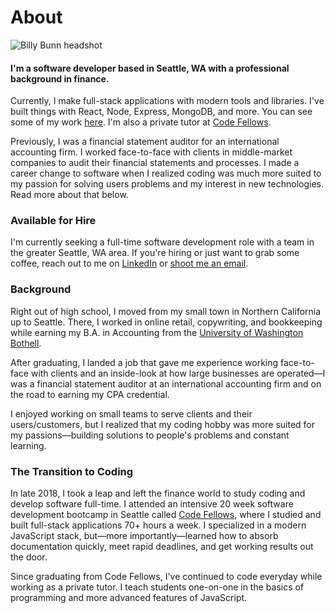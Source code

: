 # About

![Billy Bunn headshot](../images/headshot.jpg)

#### I'm a software developer based in Seattle, WA with a professional background in finance.

Currently, I make full-stack applications with modern tools and libraries.
I've built things with React, Node, Express, MongoDB, and more. You can
see some of my work [here](../projects). I'm also a private
tutor at <a href="https://www.codefellows.org/">Code Fellows</a>.

Previously, I was a financial statement auditor for an international
accounting firm. I worked face-to-face with clients in middle-market
companies to audit their financial statements and processes. I made a
career change to software when I realized coding was much more suited to
my passion for solving users problems and my interest in new technologies.
Read more about that below.

### Available for Hire

I'm currently seeking a full-time software development role with a team in
the greater Seattle, WA area. If you're hiring or just want to grab some
coffee, reach out to me on <a href="https://www.linkedin.com/in/billybunn/">LinkedIn</a> or <a href="mailto:billy@billybunn.com?subject=Inquiry from BillyBunn.com"> shoot me an email</a>.

### Background

Right out of high school, I moved from my small town in Northern
California up to Seattle. There, I worked in online retail, copywriting,
and bookkeeping while earning my B.A. in Accounting from the <a href="https://www.uwb.edu/">University of Washington Bothell</a>.

After graduating, I landed a job that gave me experience working
face-to-face with clients and an inside-look at how large businesses are
operated—I was a financial statement auditor at an international
accounting firm and on the road to earning my CPA credential.

I enjoyed working on small teams to serve clients and their
users/customers, but I realized that my coding hobby was more suited for
my passions—building solutions to people's problems and constant learning.

### The Transition to Coding

In late 2018, I took a leap and left the finance world to study coding and
develop software full-time. I attended an intensive 20 week software
development bootcamp in Seattle called <a href="https://www.codefellows.org/">Code Fellows</a>, where I studied and built full-stack applications 70+ hours a week. I specialized in a
modern JavaScript stack, but—more importantly—learned how to absorb
documentation quickly, meet rapid deadlines, and get working results out
the door.

Since graduating from Code Fellows, I've continued to code everyday while
working as a private tutor. I teach students one-on-one in the basics of
programming and more advanced features of JavaScript.
